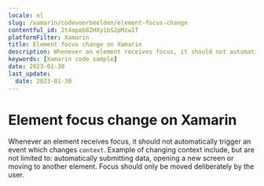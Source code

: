 ```yaml
---
locale: nl
slug: /xamarin/codevoorbeelden/element-focus-change
contentful_id: 2t4opeb82HXy1bS2pMzw1T
platformFilter: Xamarin
title: Element focus change on Xamarin
description: Whenever an element receives focus, it should not automatically trigger an event which changes context.
keywords: [Xamarin code sample]
date: 2023-01-30
last_update:
  date: 2023-01-30
---
```


# Element focus change on Xamarin

Whenever an element receives focus, it should not automatically trigger an event which changes `context`. Example of changing context include, but are not limited to: automatically submitting data, opening a new screen or moving to another element. Focus should only be moved deliberately by the user.

<CodeSample id="element-focus" locale="nl" platform="xamarin"/>
